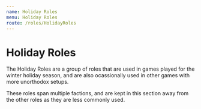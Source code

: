 ```yaml
---
name: Holiday Roles
menu: Holiday Roles
route: /roles/HolidayRoles
---
```


# Holiday Roles

The Holiday Roles are a group of roles that are used in games played for the winter holiday season, and are also ocassionally used in other games with more unorthodox setups.

These roles span multiple factions, and are kept in this section away from the other roles as they are less commonly used.
